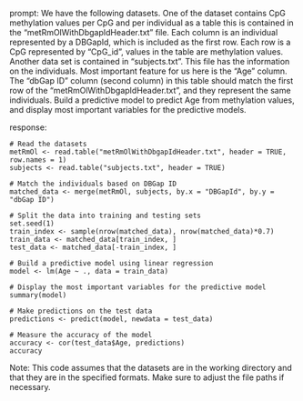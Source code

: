 prompt:
We have the following datasets. One of the dataset contains CpG methylation values per CpG and per individual as a table this is contained in the “metRmOlWithDbgapIdHeader.txt” file. Each column is an individual represented by a DBGapId, which is included as the first row. Each row is a CpG represented by "CpG_id", values in the table are methylation values. Another data set is contained in “subjects.txt”. This file has the information on the individuals. Most important feature for us here is the "Age" column. The "dbGap ID" column (second column) in this table should match the first row of the "metRmOlWithDbgapIdHeader.txt", and they represent the same individuals. Build a predictive model to predict Age from methylation values, and display most important variables for the predictive models. 

response:
```
# Read the datasets
metRmOl <- read.table("metRmOlWithDbgapIdHeader.txt", header = TRUE, row.names = 1)
subjects <- read.table("subjects.txt", header = TRUE)

# Match the individuals based on DBGap ID
matched_data <- merge(metRmOl, subjects, by.x = "DBGapId", by.y = "dbGap ID")

# Split the data into training and testing sets
set.seed(1)
train_index <- sample(nrow(matched_data), nrow(matched_data)*0.7)
train_data <- matched_data[train_index, ]
test_data <- matched_data[-train_index, ]

# Build a predictive model using linear regression
model <- lm(Age ~ ., data = train_data)

# Display the most important variables for the predictive model
summary(model)

# Make predictions on the test data
predictions <- predict(model, newdata = test_data)

# Measure the accuracy of the model
accuracy <- cor(test_data$Age, predictions)
accuracy
```
Note: This code assumes that the datasets are in the working directory and that they are in the specified formats. Make sure to adjust the file paths if necessary.
